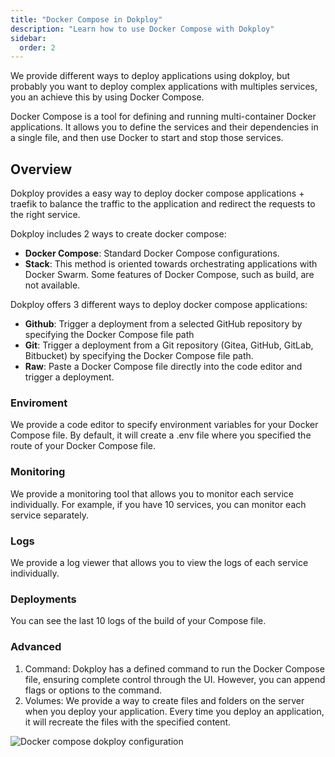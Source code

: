 ```yaml
---
title: "Docker Compose in Dokploy"
description: "Learn how to use Docker Compose with Dokploy"
sidebar:
  order: 2
---
```


We provide different ways to deploy applications using dokploy, but probably you want to deploy complex applications with multiples services, you an achieve this by using Docker Compose.

Docker Compose is a tool for defining and running multi-container Docker applications. It allows you to define the services and their dependencies in a single file, and then use Docker to start and stop those services.

## Overview

Dokploy provides a easy way to deploy docker compose applications + traefik to balance the traffic to the application and redirect the requests to the right service.

Dokploy includes 2 ways to create docker compose:

- **Docker Compose**: Standard Docker Compose configurations.
- **Stack**: This method is oriented towards orchestrating applications with Docker Swarm. Some features of Docker Compose, such as build, are not available.


Dokploy offers 3 different ways to deploy docker compose applications:

- **Github**: Trigger a deployment from a selected GitHub repository by specifying the Docker Compose file path
- **Git**: Trigger a deployment from a Git repository (Gitea, GitHub, GitLab, Bitbucket) by specifying the Docker Compose file path.
- **Raw**: Paste a Docker Compose file directly into the code editor and trigger a deployment.

### Enviroment

We provide a code editor to specify environment variables for your Docker Compose file. By default, it will create a .env file where you specified the route of your Docker Compose file.


###  Monitoring

We provide a monitoring tool that allows you to monitor each service individually. For example, if you have 10 services, you can monitor each service separately.

### Logs

We provide a log viewer that allows you to view the logs of each service individually.


### Deployments

You can see the last 10 logs of the build of your Compose file.


### Advanced

1. Command: Dokploy has a defined command to run the Docker Compose file, ensuring complete control through the UI. However, you can append flags or options to the command.
2. Volumes: We provide a way to create files and folders on the server when you deploy your application. Every time you deploy an application, it will recreate the files with the specified content.

![Docker compose dokploy configuration](../../../assets/images/compose/overview.png)
